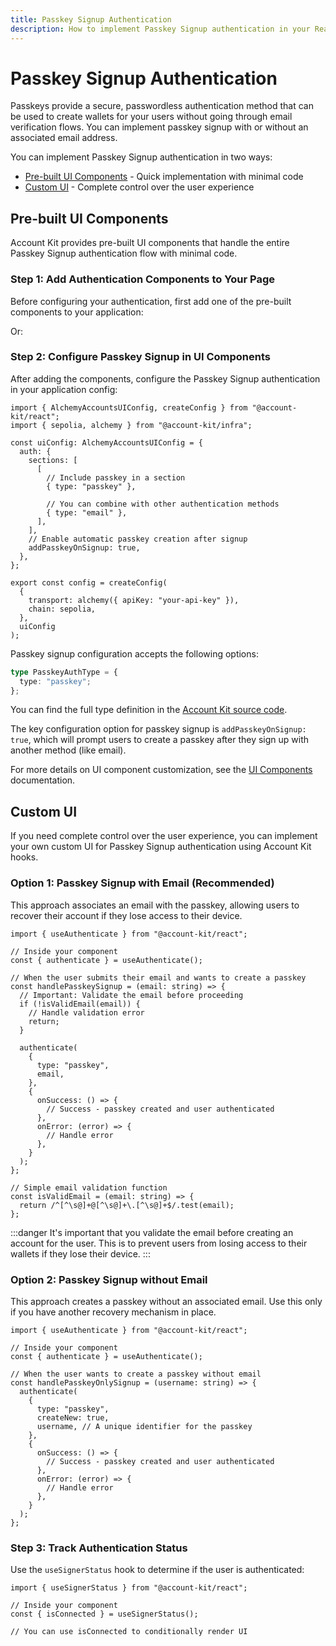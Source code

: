 ```yaml
---
title: Passkey Signup Authentication
description: How to implement Passkey Signup authentication in your React app
---
```



# Passkey Signup Authentication

Passkeys provide a secure, passwordless authentication method that can be used to create wallets for your users without going through email verification flows. You can implement passkey signup with or without an associated email address.

<PasskeyEmailWarning />

You can implement Passkey Signup authentication in two ways:

- [Pre-built UI Components](#pre-built-ui-components) - Quick implementation with minimal code
- [Custom UI](#custom-ui) - Complete control over the user experience

## Pre-built UI Components

Account Kit provides pre-built UI components that handle the entire Passkey Signup authentication flow with minimal code.

### Step 1: Add Authentication Components to Your Page

Before configuring your authentication, first add one of the pre-built components to your application:

<ModalAuthExample />

Or:

<EmbeddedAuthExample />

### Step 2: Configure Passkey Signup in UI Components

After adding the components, configure the Passkey Signup authentication in your application config:

```tsx twoslash
import { AlchemyAccountsUIConfig, createConfig } from "@account-kit/react";
import { sepolia, alchemy } from "@account-kit/infra";

const uiConfig: AlchemyAccountsUIConfig = {
  auth: {
    sections: [
      [
        // Include passkey in a section
        { type: "passkey" },

        // You can combine with other authentication methods
        { type: "email" },
      ],
    ],
    // Enable automatic passkey creation after signup
    addPasskeyOnSignup: true,
  },
};

export const config = createConfig(
  {
    transport: alchemy({ apiKey: "your-api-key" }),
    chain: sepolia,
  },
  uiConfig
);
```

Passkey signup configuration accepts the following options:

```ts twoslash
type PasskeyAuthType = {
  type: "passkey";
};
```

You can find the full type definition in the [Account Kit source code](https://github.com/alchemyplatform/aa-sdk/blob/main/account-kit/react/src/components/auth/types.ts).

The key configuration option for passkey signup is `addPasskeyOnSignup: true`, which will prompt users to create a passkey after they sign up with another method (like email).

For more details on UI component customization, see the [UI Components](/react/ui-components) documentation.

## Custom UI

If you need complete control over the user experience, you can implement your own custom UI for Passkey Signup authentication using Account Kit hooks.

### Option 1: Passkey Signup with Email (Recommended)

This approach associates an email with the passkey, allowing users to recover their account if they lose access to their device.

```tsx twoslash
import { useAuthenticate } from "@account-kit/react";

// Inside your component
const { authenticate } = useAuthenticate();

// When the user submits their email and wants to create a passkey
const handlePasskeySignup = (email: string) => {
  // Important: Validate the email before proceeding
  if (!isValidEmail(email)) {
    // Handle validation error
    return;
  }

  authenticate(
    {
      type: "passkey",
      email,
    },
    {
      onSuccess: () => {
        // Success - passkey created and user authenticated
      },
      onError: (error) => {
        // Handle error
      },
    }
  );
};

// Simple email validation function
const isValidEmail = (email: string) => {
  return /^[^\s@]+@[^\s@]+\.[^\s@]+$/.test(email);
};
```

:::danger
It's important that you validate the email before creating an account for the user. This is to prevent users from losing access to their wallets if they lose their device.
:::

### Option 2: Passkey Signup without Email

This approach creates a passkey without an associated email. Use this only if you have another recovery mechanism in place.

```tsx twoslash
import { useAuthenticate } from "@account-kit/react";

// Inside your component
const { authenticate } = useAuthenticate();

// When the user wants to create a passkey without email
const handlePasskeyOnlySignup = (username: string) => {
  authenticate(
    {
      type: "passkey",
      createNew: true,
      username, // A unique identifier for the passkey
    },
    {
      onSuccess: () => {
        // Success - passkey created and user authenticated
      },
      onError: (error) => {
        // Handle error
      },
    }
  );
};
```

### Step 3: Track Authentication Status

Use the `useSignerStatus` hook to determine if the user is authenticated:

```tsx twoslash
import { useSignerStatus } from "@account-kit/react";

// Inside your component
const { isConnected } = useSignerStatus();

// You can use isConnected to conditionally render UI
```
